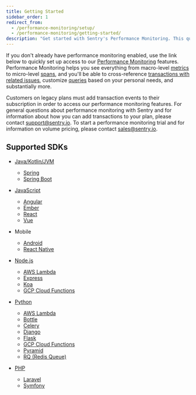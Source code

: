 ```yaml
---
title: Getting Started
sidebar_order: 1
redirect_from:
  - /performance-monitoring/setup/
  - /performance-monitoring/getting-started/
description: "Get started with Sentry's Performance Monitoring. This quick setup will empower you to see everything from macro-level metrics to micro-level spans, and you'll be able to cross-reference transactions with related issues and customize queries."
---
```


If you don't already have performance monitoring enabled, use the link below to quickly set up access to our [Performance Monitoring](/product/performance/) features. Performance Monitoring helps you see everything from macro-level [metrics](/product/performance/metrics/) to micro-level [spans](/product/performance/event-detail/), and you'll be able to cross-reference [transactions with related issues](/product/performance/transaction-summary/), customize [queries](/product/discover-queries/query-builder/) based on your personal needs, and substantially more.

<Alert>

Customers on legacy plans must add transaction events to their subscription in order to access our performance monitoring features. For general questions about performance monitoring with Sentry and for information about how you can add transactions to your plan, please contact [support@sentry.io](mailto:support@sentry.io). To start a performance monitoring trial and for information on volume pricing, please contact [sales@sentry.io](mailto:sales@sentry.io).

</Alert>

## Supported SDKs

- [Java/Kotlin/JVM](/platforms/java/performance/)
  - [Spring](/platforms/java/guides/spring/performance/)
  - [Spring Boot](/platforms/java/guides/spring-boot/performance/)

- [JavaScript](/platforms/javascript/performance/)
  - [Angular](/platforms/javascript/guides/angular/performance/)
  - [Ember](/platforms/javascript/guides/ember/performance/)
  - [React](/platforms/javascript/guides/react/#monitor-performance)
  - [Vue](/platforms/javascript/guides/vue/#monitor-performance)

- Mobile
  - [Android](/platforms/android/performance/)
  - [React Native](/platforms/react-native/performance/)

- [Node.js](/platforms/node/performance/)
  - [AWS Lambda](/platforms/node/guides/aws-lambda/)
  - [Express](/platforms/node/guides/express/#monitor-performance)
  - [Koa](/platforms/node/guides/koa/#monitor-performance)
  - [GCP Cloud Functions](/platforms/node/guides/gcp-functions/)

- [Python](/platforms/python/performance/)
  - [AWS Lambda](/platforms/python/guides/aws-lambda/performance/)
  - [Bottle](/platforms/python/guides/bottle/performance/)
  - [Celery](/platforms/python/guides/celery/performance/)
  - [Django](/platforms/python/guides/django/performance/)
  - [Flask](/platforms/python/guides/flask/performance/)
  - [GCP Cloud Functions](/platforms/python/guides/gcp-functions/)
  - [Pyramid](/platforms/python/guides/pyramid/performance/)
  - [RQ (Redis Queue)](/platforms/python/guides/rq/performance/)

- [PHP](/platforms/php/#monitor-performance)
  - [Laravel](/platforms/php/guides/laravel/#monitor-performance)
  - [Symfony](/platforms/php/guides/symfony/performance/)
